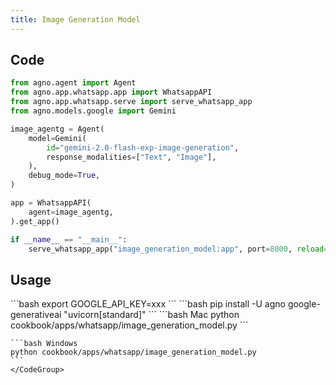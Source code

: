 ```yaml
---
title: Image Generation Model
---
```


## Code

```python cookbook/apps/whatsapp/image_generation_model.py
from agno.agent import Agent
from agno.app.whatsapp.app import WhatsappAPI
from agno.app.whatsapp.serve import serve_whatsapp_app
from agno.models.google import Gemini

image_agentg = Agent(
    model=Gemini(
        id="gemini-2.0-flash-exp-image-generation",
        response_modalities=["Text", "Image"],
    ),
    debug_mode=True,
)

app = WhatsappAPI(
    agent=image_agentg,
).get_app()

if __name__ == "__main__":
    serve_whatsapp_app("image_generation_model:app", port=8000, reload=True)

```

## Usage

<Steps>
  <Snippet file="create-venv-step.mdx" />

  <Step title="Set your API key">
    ```bash
    export GOOGLE_API_KEY=xxx
    ```
  </Step>

  <Step title="Install libraries">
    ```bash
    pip install -U agno google-generativeai "uvicorn[standard]"
    ```
  </Step>

  <Step title="Run Agent">
    <CodeGroup>
    ```bash Mac
    python cookbook/apps/whatsapp/image_generation_model.py
    ```

    ```bash Windows
    python cookbook/apps/whatsapp/image_generation_model.py
    ```
    </CodeGroup>
  </Step>
</Steps> 